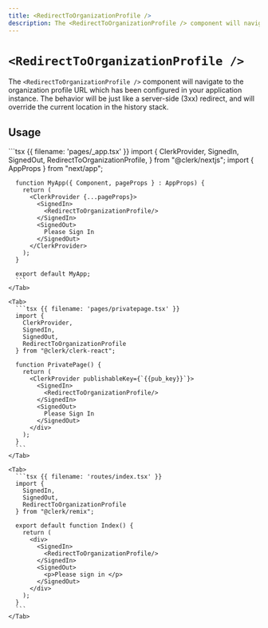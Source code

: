 ```yaml
---
title: <RedirectToOrganizationProfile />
description: The <RedirectToOrganizationProfile /> component will navigate to the organization profile URL which has been configured in your application instance. The behavior will be just like a server-side (3xx) redirect, and will override the current location in the history stack.
---
```


# <code>\<RedirectTo<wbr />OrganizationProfile /></code>

The `<RedirectToOrganizationProfile />` component will navigate to the organization profile URL which has been configured in your application instance. The behavior will be just like a server-side (3xx) redirect, and will override the current location in the history stack.

## Usage

<InjectKeys>
  <Tabs type="framework" items={["Next.js", "React", "Remix"]}>
    <Tab>
      ```tsx {{ filename: 'pages/_app.tsx' }}
      import {
        ClerkProvider,
        SignedIn,
        SignedOut,
        RedirectToOrganizationProfile,
      } from "@clerk/nextjs";
      import { AppProps } from "next/app";


      function MyApp({ Component, pageProps } : AppProps) {
        return (
          <ClerkProvider {...pageProps}>
            <SignedIn>
              <RedirectToOrganizationProfile/>
            </SignedIn>
            <SignedOut>
              Please Sign In
            </SignedOut>
          </ClerkProvider>
        );
      }

      export default MyApp;
      ```
    </Tab>

    <Tab>
      ```tsx {{ filename: 'pages/privatepage.tsx' }}
      import {
        ClerkProvider,
        SignedIn,
        SignedOut,
        RedirectToOrganizationProfile
      } from "@clerk/clerk-react";

      function PrivatePage() {
        return (
          <ClerkProvider publishableKey={`{{pub_key}}`}>
            <SignedIn>
              <RedirectToOrganizationProfile/>
            </SignedIn>
            <SignedOut>
              Please Sign In
            </SignedOut>
          </div>
        );
      }
      ```
    </Tab>

    <Tab>
      ```tsx {{ filename: 'routes/index.tsx' }}
      import {
        SignedIn,
        SignedOut,
        RedirectToOrganizationProfile
      } from "@clerk/remix";

      export default function Index() {
        return (
          <div>
            <SignedIn>
              <RedirectToOrganizationProfile/>
            </SignedIn>
            <SignedOut>
              <p>Please sign in </p>
            </SignedOut>
          </div>
        );
      }
      ```
    </Tab>
  </Tabs>
</InjectKeys>
